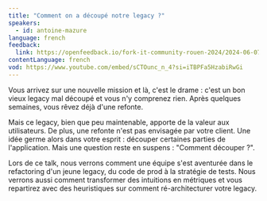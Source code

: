```yaml
---
title: "Comment on a découpé notre legacy ?"
speakers:
  - id: antoine-mazure
language: french
feedback:
  link: https://openfeedback.io/fork-it-community-rouen-2024/2024-06-07/XsF0GdOYpnrXzVRVWIbZ
contentLanguage: french
vod: https://www.youtube.com/embed/sCTOunc_n_4?si=iTBPFa5HzabiRwGi
---
```


Vous arrivez sur une nouvelle mission et là, c'est le drame : c'est un bon vieux legacy mal découpé et vous n'y comprenez rien. Après quelques semaines, vous rêvez déjà d'une refonte.

Mais ce legacy, bien que peu maintenable, apporte de la valeur aux utilisateurs. De plus, une refonte n'est pas envisagée par votre client. Une idée germe alors dans votre esprit : découper certaines parties de l'application. Mais une question reste en suspens : "Comment découper ?".

Lors de ce talk, nous verrons comment une équipe s'est aventurée dans le refactoring d'un jeune legacy, du code de prod à la stratégie de tests. Nous verrons aussi comment transformer des intuitions en métriques et vous repartirez avec des heuristiques sur comment ré-architecturer votre legacy.
